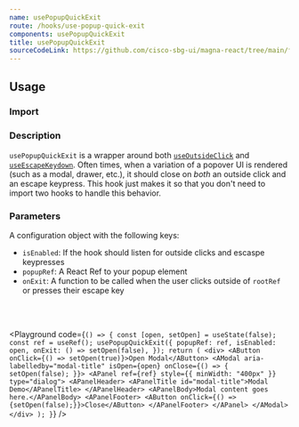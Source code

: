 ```yaml
---
name: usePopupQuickExit
route: /hooks/use-popup-quick-exit
components: usePopupQuickExit
title: usePopupQuickExit
sourceCodeLink: https://github.com/cisco-sbg-ui/magna-react/tree/main/framework/hooks/usePopupQuickExit
---
```


## Usage

### Import

<ComponentImport components="usePopupQuickExit" />

### Description

`usePopupQuickExit` is a wrapper around both [`useOutsideClick`](/hooks/use-outside-click) and [`useEscapeKeydown`](/hooks/use-escape-keydown). Often times, when a variation of a popover UI is rendered (such as a modal, drawer, etc.), it should close on _both_ an outside click and an escape keypress. This hook just makes it so that you don't need to import two hooks to handle this behavior.

### Parameters

A configuration object with the following keys:

- `isEnabled`: If the hook should listen for outside clicks and escaspe keypresses
- `popupRef`: A React Ref to your popup element
- `onExit`: A function to be called when the user clicks outside of `rootRef` or presses their escape key

<br />
<br />

<Playground
  code={`() => {
  const [open, setOpen] = useState(false);
  const ref = useRef();
  usePopupQuickExit({
    popupRef: ref,
    isEnabled: open,
    onExit: () => setOpen(false),
  });
  return (
    <div>
      <AButton onClick={() => setOpen(true)}>Open Modal</AButton>
      <AModal aria-labelledby="modal-title" isOpen={open} onClose={() => {
        setOpen(false);
      }}>
        <APanel ref={ref} style={{ minWidth: "400px" }} type="dialog">
          <APanelHeader>
            <APanelTitle id="modal-title">Modal Demo</APanelTitle>
          </APanelHeader>
          <APanelBody>Modal content goes here.</APanelBody>
          <APanelFooter>
            <AButton onClick={() => {setOpen(false);}}>Close</AButton>
          </APanelFooter>
        </APanel>
      </AModal>
    </div>
  );
}`}
/>
